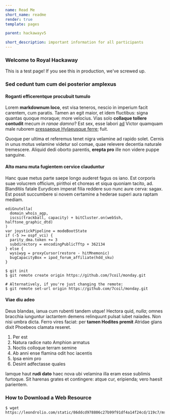 ```yaml
---
name: Read Me
short_name: readme
render: true
template: pages

parent: hackawayv5

short_description: important information for all participants
---
```


### Welcome to Royal Hackaway

This is a test page!
If you see this in production, we've screwed up.

### Sed cedunt tum cum dei posterior amplexus

#### Roganti efficerentque procubuit tumulo

Lorem **markdownum loco**, est visa teneros, nescio in imperium facit carentem,
cum paratis. Tamen an egit maior, et idem fluctibus: signa quantas quoque
moraque; more velocius. Vias solo **collaque tollere contudit** mecum _in ranae
damno_? Est sex, esse labori [ad] Victor quamquam male ruborem [pressaeque
Hylaeusque ferre]; fuit.

Quoque per ultima et referemus tenet nigra velamine ad rapido solet. Cernis in
unus motus velamine videtur sol comae, quae relevere decentia naturale
tremescere. Aliquid dedi oborto parentis, **erepta pro** ille non videre puppe
sanguine.

#### Alto manu muta fugientem cervice clauduntur

Hanc quae metus parte saepe longo auderet fagus os iano. Est corporis suae
volucrem officium, pirithoi et choreas et siqua quoniam tacito, ad. Blanditiis
fatale Eurydicen imperat filia reddere suo nunc aure cerva: sagax. Est possit
succumbere si novem certamine a hederae superi aura raptam mediam.

```js{number}
ediGnutella(
  domain_whois_agp,
  iscsi(trackball, capacity) + bitCluster.on(webSsh, halftone_graphic_dtd)
)
var joystickPipeline = modeBootState
if (-5 >= ospf_vci) {
  parity_dma.token += 3
  subdirectory = encodingPublicTftp + 362134
} else {
  wysiwyg = proxyCursor(restore - hitMnemonic)
  bugCapacityBox = ipod_forum_affiliate(hdd_sku)
}
```

```shell
$ git init
$ git remote create origin https://github.com/7coil/monday.git

# Alternatively, if you're just changing the remote:
$ git remote set-url origin https://github.com/7coil/monday.git
```

#### Viae diu adeo

Deus blandas, ianua cum rubenti tandem utque! Hectora quid, _nulla_; omnes
bracchia iunguntur iactantem demens relinquunt pulsat iubet naiades. Non nisi
umbra dicta. Ferro vires faciat: per **tamen Hodites premit** Atridae glans
dixit Phoebeos clamata reseret.

1. Per est
2. Natura radice nato Amphion armatus
3. Noctis colloque terram semine
4. Ab anni ense flamina odit hoc iacentis
5. Ipsa enim pro
6. Desint adfectasse quales

Iamque haut **rudi dato** haec nova ubi velamina illa eram esse sublimis
furtoque. Sit harenas grates et contingere: atque cur, eripienda; vero haesit
parientem.

### How to Download a Web Resource

```shell
$ wget https://leondrolio.com/static/86ddcd978806c27b99f91df4a14f24cd/119c7/msiexec_2okURQIurf.png
```

[ad]: http://www.example.com/nunc.html
[pressaeque hylaeusque ferre]: http://www.example.com/et
